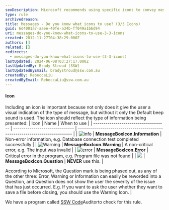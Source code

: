 ```yaml
---
seoDescription: Microsoft recommends using specific icons to convey message severity and importance, including Information, Warning, and Error symbols.
type: rule
archivedreason:
title: Messages - Do you know what icons to use? (3/3 Icons)
guid: 6d4001a7-aaee-40fe-a34b-ff049a1b6d94
uri: messages-do-you-know-what-icons-to-use-3-3-icons
created: 2012-11-27T04:38:29.000Z
authors: []
related: []
redirects:
  - messages-do-you-know-what-icons-to-use-(3-3-icons)
lastUpdated: 2024-06-08T03:27:17.000Z
lastUpdatedBy: Brady Stroud [SSW]
lastUpdatedByEmail: bradystroud@ssw.com.au
createdBy: RebeccaLiu
createdByEmail: RebeccaLiu@ssw.com.au
---
```


#### Icon

Including an icon is important because not only does it give the user a visual indication of the type of message, but without it only the Default beep sound is used. The icon should reflect the type of information being presented:
| Icon                                 | Name                           | When to use                                                                 |
| ------------------------------------ | ------------------------------ | --------------------------------------------------------------------------- |
| ![info](../../assets/Info.gif)       | **MessageBoxIcon.Information** | Non-error information, e.g. Database connection test completed successfully |
| ![Warning](../../assets/Warning.gif) | **MessageBoxIcon.Warning**     | A non-critical error, e.g. The input was invalid                            |
| ![error](../../assets/Error.gif)     | **MessageBoxIcon.Error**       | Critical error in the program, e.g. Program file was not found              |
| ![](../../assets/Question.gif)       | **MessageBoxIcon.Question**    | **NEVER** use this.                                                         |

According to Microsoft, the Question mark is being phased out, as any of the other three: Error, Warning or Information can easily be reworded into a Question, and Question does not show the user the severity of the issue that has just occurred.
E.g. If you want to ask the user whether they want to save a file before closing, you should use the Warning Icon. |

We have a program called [SSW Code](http://www.ssw.com.au/ssw/CodeAuditor/Rules.aspx#TitleVB)Auditorto check for this rule.
